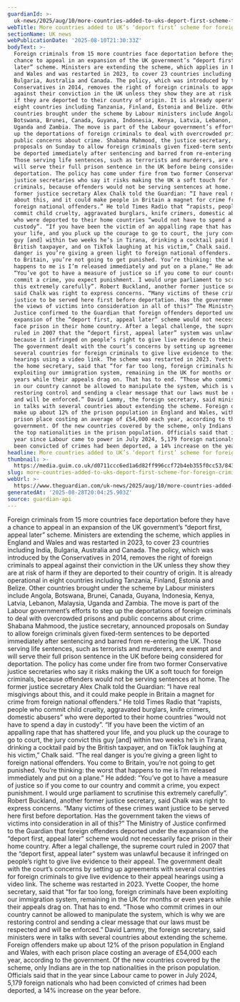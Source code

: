 ```yaml
---
guardianId: >-
  uk-news/2025/aug/10/more-countries-added-to-uks-deport-first-scheme-for-foreign-criminals
webTitle: More countries added to UK’s ‘deport first’ scheme for foreign criminals
sectionName: UK news
webPublicationDate: '2025-08-10T21:30:33Z'
bodyText: >-
  Foreign criminals from 15 more countries face deportation before they have a
  chance to appeal in an expansion of the UK government’s “deport first, appeal
  later” scheme. Ministers are extending the scheme, which applies in England
  and Wales and was restarted in 2023, to cover 23 countries including India,
  Bulgaria, Australia and Canada. The policy, which was introduced by the
  Conservatives in 2014, removes the right of foreign criminals to appeal
  against their conviction in the UK unless they show they are at risk of harm
  if they are deported to their country of origin. It is already operational in
  eight countries including Tanzania, Finland, Estonia and Belize. Other
  countries brought under the scheme by Labour ministers include Angola,
  Botswana, Brunei, Canada, Guyana, Indonesia, Kenya, Latvia, Lebanon, Malaysia,
  Uganda and Zambia. The move is part of the Labour government’s efforts to step
  up the deportations of foreign criminals to deal with overcrowded prisons and
  public concerns about crime. Shabana Mahmood, the justice secretary, announced
  proposals on Sunday to allow foreign criminals given fixed-term sentences to
  be deported immediately after sentencing and barred from re-entering the UK.
  Those serving life sentences, such as terrorists and murderers, are exempt and
  will serve their full prison sentence in the UK before being considered for
  deportation. The policy has come under fire from two former Conservative
  justice secretaries who say it risks making the UK a soft touch for foreign
  criminals, because offenders would not be serving sentences at home. The
  former justice secretary Alex Chalk told the Guardian: “I have real misgivings
  about this, and it could make people in Britain a magnet for crime from
  foreign national offenders.” He told Times Radio that “rapists, people who
  commit child cruelty, aggravated burglars, knife crimers, domestic abusers”
  who were deported to their home countries “would not have to spend a day in
  custody”. “If you have been the victim of an appalling rape that has shattered
  your life, and you pluck up the courage to go to court, the jury convict this
  guy [and] within two weeks he’s in Tirana, drinking a cocktail paid by the
  British taxpayer, and on TikTok laughing at his victim,” Chalk said. “The real
  danger is you’re giving a green light to foreign national offenders. You come
  to Britain, you’re not going to get punished. You’re thinking: the worst that
  happens to me is I’m released immediately and put on a plane.” He added:
  “You’ve got to have a measure of justice so if you come to our country and
  commit a crime, you expect punishment. I would urge parliament to scrutinise
  this extremely carefully”. Robert Buckland, another former justice secretary,
  said Chalk was right to express concerns. “Many victims of these crimes want
  justice to be served here first before deportation. Has the government taken
  the views of victims into consideration in all of this?” The Ministry of
  Justice confirmed to the Guardian that foreign offenders deported under the
  expansion of the “deport first, appeal later” scheme would not necessarily
  face prison in their home country. After a legal challenge, the supreme court
  ruled in 2007 that the “deport first, appeal later” system was unlawful
  because it infringed on people’s right to give live evidence to their appeal.
  The government dealt with the court’s concerns by setting up agreements with
  several countries for foreign criminals to give live evidence to their appeal
  hearings using a video link. The scheme was restarted in 2023. Yvette Cooper,
  the home secretary, said that “for far too long, foreign criminals have been
  exploiting our immigration system, remaining in the UK for months or even
  years while their appeals drag on. That has to end. “Those who commit crimes
  in our country cannot be allowed to manipulate the system, which is why we are
  restoring control and sending a clear message that our laws must be respected
  and will be enforced.” David Lammy, the foreign secretary, said ministers were
  in talks with several countries about extending the scheme. Foreign offenders
  make up about 12% of the prison population in England and Wales, with each
  prison place costing an average of £54,000 each year, according to the
  government. Of the new countries covered by the scheme, only Indians are in
  the top nationalities in the prison population. Officials said that in the
  year since Labour came to power in July 2024, 5,179 foreign nationals who had
  been convicted of crimes had been deported, a 14% increase on the year before.
headline: More countries added to UK’s ‘deport first’ scheme for foreign criminals
thumbnail: >-
  https://media.guim.co.uk/d0711ccc6ed1a6d82ff996ccf72b4eb355f0cc53/843_0_6827_5464/500.jpg
slug: more-countries-added-to-uks-deport-first-scheme-for-foreign-criminals
webUrl: >-
  https://www.theguardian.com/uk-news/2025/aug/10/more-countries-added-to-uks-deport-first-scheme-for-foreign-criminals
generatedAt: '2025-08-28T20:04:25.903Z'
source: guardian-api
---
```

Foreign criminals from 15 more countries face deportation before they have a chance to appeal in an expansion of the UK government’s “deport first, appeal later” scheme. Ministers are extending the scheme, which applies in England and Wales and was restarted in 2023, to cover 23 countries including India, Bulgaria, Australia and Canada. The policy, which was introduced by the Conservatives in 2014, removes the right of foreign criminals to appeal against their conviction in the UK unless they show they are at risk of harm if they are deported to their country of origin. It is already operational in eight countries including Tanzania, Finland, Estonia and Belize. Other countries brought under the scheme by Labour ministers include Angola, Botswana, Brunei, Canada, Guyana, Indonesia, Kenya, Latvia, Lebanon, Malaysia, Uganda and Zambia. The move is part of the Labour government’s efforts to step up the deportations of foreign criminals to deal with overcrowded prisons and public concerns about crime. Shabana Mahmood, the justice secretary, announced proposals on Sunday to allow foreign criminals given fixed-term sentences to be deported immediately after sentencing and barred from re-entering the UK. Those serving life sentences, such as terrorists and murderers, are exempt and will serve their full prison sentence in the UK before being considered for deportation. The policy has come under fire from two former Conservative justice secretaries who say it risks making the UK a soft touch for foreign criminals, because offenders would not be serving sentences at home. The former justice secretary Alex Chalk told the Guardian: “I have real misgivings about this, and it could make people in Britain a magnet for crime from foreign national offenders.” He told Times Radio that “rapists, people who commit child cruelty, aggravated burglars, knife crimers, domestic abusers” who were deported to their home countries “would not have to spend a day in custody”. “If you have been the victim of an appalling rape that has shattered your life, and you pluck up the courage to go to court, the jury convict this guy [and] within two weeks he’s in Tirana, drinking a cocktail paid by the British taxpayer, and on TikTok laughing at his victim,” Chalk said. “The real danger is you’re giving a green light to foreign national offenders. You come to Britain, you’re not going to get punished. You’re thinking: the worst that happens to me is I’m released immediately and put on a plane.” He added: “You’ve got to have a measure of justice so if you come to our country and commit a crime, you expect punishment. I would urge parliament to scrutinise this extremely carefully”. Robert Buckland, another former justice secretary, said Chalk was right to express concerns. “Many victims of these crimes want justice to be served here first before deportation. Has the government taken the views of victims into consideration in all of this?” The Ministry of Justice confirmed to the Guardian that foreign offenders deported under the expansion of the “deport first, appeal later” scheme would not necessarily face prison in their home country. After a legal challenge, the supreme court ruled in 2007 that the “deport first, appeal later” system was unlawful because it infringed on people’s right to give live evidence to their appeal. The government dealt with the court’s concerns by setting up agreements with several countries for foreign criminals to give live evidence to their appeal hearings using a video link. The scheme was restarted in 2023. Yvette Cooper, the home secretary, said that “for far too long, foreign criminals have been exploiting our immigration system, remaining in the UK for months or even years while their appeals drag on. That has to end. “Those who commit crimes in our country cannot be allowed to manipulate the system, which is why we are restoring control and sending a clear message that our laws must be respected and will be enforced.” David Lammy, the foreign secretary, said ministers were in talks with several countries about extending the scheme. Foreign offenders make up about 12% of the prison population in England and Wales, with each prison place costing an average of £54,000 each year, according to the government. Of the new countries covered by the scheme, only Indians are in the top nationalities in the prison population. Officials said that in the year since Labour came to power in July 2024, 5,179 foreign nationals who had been convicted of crimes had been deported, a 14% increase on the year before.
